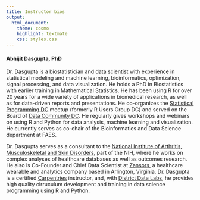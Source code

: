 ```yaml
---
title: Instructor bios
output:
  html_document:
    theme: cosmo
    highlight: textmate
    css: styles.css
---
```


#### Abhijit Dasgupta, PhD

Dr. Dasgupta is a biostatistician and data scientist with experience in statistical 
modeling and machine learning, bioinformatics, optimization, signal processing, and 
data visualization. He holds a PhD in Biostatistics with earlier training in Mathematical
Statistics. He has been using R for over 20 years for a wide variety of applications in biomedical 
research, as well as for data-driven reports and presentations. He co-organizes
the [Statistical Programming DC](http://www.meetup.com/stats-prog-dc) meetup (formerly R Users Group DC)
and served on the Board of [Data Community DC](http://www.datacommunitydc.org). He 
regularly gives workshops and webinars on using R and Python for data analysis, machine learning and visualization. He currently serves as co-chair of the Bioinformatics and Data Science department at FAES. 

Dr. Dasgupta serves as a consultant to the [National Institute of Arthritis, Musculoskeletal
and Skin Disorders](https://www.niams.nih.gov/about/directory/abhijit-dasgupta-phd){target=_blank}, part of the NIH, where he works on complex analyses of healthcare databases as
well as outcomes research. He also is
Co-Founder and Chief Data Scientist at [Zansors](http://www.zansors.com){target=_blank}, a healthcare
wearable and analytics company based in Arlington, Virginia. Dr. Dasgupta is a certified [Carpentries](http://www.carpentries.org){target=_blank} instructor, and, with [District Data Labs](http://www.districtdatalabs.com){target=_blank}, he provides high quality cirruculum development and training in data science programming using R and Python. 
